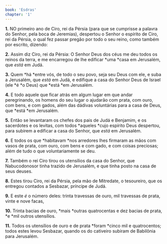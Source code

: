 ```yaml
---
book: 'Esdras'
chapter: '1'
---
```


**1.** NO primeiro ano de Ciro, rei da Pérsia (para que se cumprisse a palavra do Senhor, pela boca de Jeremias), despertou o Senhor o espírito de Ciro, rei da Pérsia, o qual fez passar pregão por todo o seu reino, como também por escrito, dizendo:

**2.** Assim diz Ciro, rei da Pérsia: O Senhor Deus dos céus me deu todos os reinos da terra, e me encarregou de lhe edificar *uma *casa em Jerusalém, que *está* em Judá.

**3.** Quem *há *entre vós, de todo o seu povo, seja seu Deus com ele, e suba a Jerusalém, que *está* em Judá, e edifique a casa do Senhor Deus de Israel (ele *é *o Deus) que *está *em Jerusalém.

**4.** E todo aquele que ficar atrás em algum lugar em que andar peregrinando, os homens do seu lugar o ajudarão com prata, com ouro, com bens, e com gados, além das dádivas voluntárias para a casa de Deus, que *está *em Jerusalém.

**5.** Então se levantaram os chefes dos pais de Judá e Benjamim, e os sacerdotes e os levitas, com todos *aqueles *cujo espírito Deus despertou, para subirem a edificar a casa do Senhor, que *está* em Jerusalém.

**6.** E todos os que *habitavam *nos arredores lhes firmaram as mãos com vasos de prata, com ouro, com bens e com gado, e com coisas preciosas; além de tudo o que voluntariamente se deu.

**7.** Também o rei Ciro tirou os utensílios da casa do Senhor, que Nabucodonosor tinha trazido de Jerusalém, e que tinha posto na casa de seus deuses.

**8.** Estes tirou Ciro, rei da Pérsia, pela mão de Mitredate, o tesoureiro, que os entregou contados a Sesbazar, príncipe de Judá.

**9.** E este *é* o número deles: trinta travessas de ouro, mil travessas de prata, vinte e nove facas,

**10.** Trinta bacias de ouro, *mais *outras quatrocentas e dez bacias de prata, *e *mil outros utensílios.

**11.** Todos os utensílios de ouro e de prata *foram *cinco mil e quatrocentos; todos estes levou Sesbazar, quando os do cativeiro subiram de Babilônia para Jerusalém.